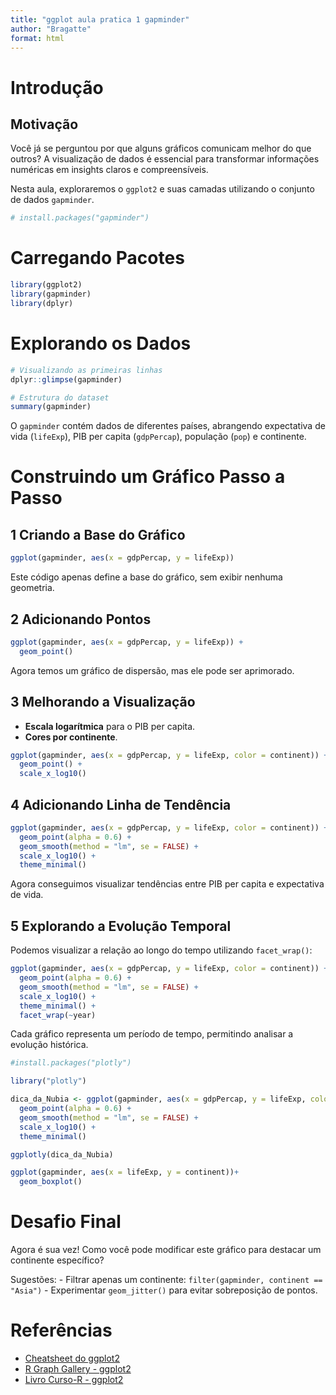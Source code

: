 ```yaml
---
title: "ggplot aula pratica 1 gapminder"
author: "Bragatte"
format: html
---
```


# Introdução

## Motivação

Você já se perguntou por que alguns gráficos comunicam melhor do que outros? A visualização de dados é essencial para transformar informações numéricas em insights claros e compreensíveis.

Nesta aula, exploraremos o `ggplot2` e suas camadas utilizando o conjunto de dados `gapminder`.

```r
# install.packages("gapminder")
```

# Carregando Pacotes

```r
library(ggplot2)
library(gapminder)
library(dplyr)
```

# Explorando os Dados

```r
# Visualizando as primeiras linhas
dplyr::glimpse(gapminder)

# Estrutura do dataset
summary(gapminder)
```

O `gapminder` contém dados de diferentes países, abrangendo expectativa de vida (`lifeExp`), PIB per capita (`gdpPercap`), população (`pop`) e continente.

# Construindo um Gráfico Passo a Passo

## 1 Criando a Base do Gráfico

```r
ggplot(gapminder, aes(x = gdpPercap, y = lifeExp))
```

Este código apenas define a base do gráfico, sem exibir nenhuma geometria.

## 2 Adicionando Pontos

```r
ggplot(gapminder, aes(x = gdpPercap, y = lifeExp)) +
  geom_point()
```

Agora temos um gráfico de dispersão, mas ele pode ser aprimorado.

## 3 Melhorando a Visualização

-   **Escala logarítmica** para o PIB per capita.
-   **Cores por continente**.

```r
ggplot(gapminder, aes(x = gdpPercap, y = lifeExp, color = continent)) +
  geom_point() +
  scale_x_log10()
```

## 4 Adicionando Linha de Tendência

```r
ggplot(gapminder, aes(x = gdpPercap, y = lifeExp, color = continent)) +
  geom_point(alpha = 0.6) +
  geom_smooth(method = "lm", se = FALSE) +
  scale_x_log10() +
  theme_minimal()
```

Agora conseguimos visualizar tendências entre PIB per capita e expectativa de vida.

## 5 Explorando a Evolução Temporal

Podemos visualizar a relação ao longo do tempo utilizando `facet_wrap()`:

```r
ggplot(gapminder, aes(x = gdpPercap, y = lifeExp, color = continent)) +
  geom_point(alpha = 0.6) +
  geom_smooth(method = "lm", se = FALSE) +
  scale_x_log10() +
  theme_minimal() +
  facet_wrap(~year)
```

Cada gráfico representa um período de tempo, permitindo analisar a evolução histórica.

```r
#install.packages("plotly")
```

```r
library("plotly")
```

```r
dica_da_Nubia <- ggplot(gapminder, aes(x = gdpPercap, y = lifeExp, color = continent)) +
  geom_point(alpha = 0.6) +
  geom_smooth(method = "lm", se = FALSE) +
  scale_x_log10() +
  theme_minimal()
```

```r
ggplotly(dica_da_Nubia)
```

```r
ggplot(gapminder, aes(x = lifeExp, y = continent))+
  geom_boxplot()
```

# Desafio Final

Agora é sua vez! Como você pode modificar este gráfico para destacar um continente específico?

Sugestões: - Filtrar apenas um continente: `filter(gapminder, continent == "Asia")` - Experimentar `geom_jitter()` para evitar sobreposição de pontos.

# Referências

-   [Cheatsheet do ggplot2](https://raw.githubusercontent.com/rstudio/cheatsheets/main/translations/portuguese/data-visualization_pt.pdf)
-   [R Graph Gallery - ggplot2](https://r-graph-gallery.com/ggplot2-package.html)
-   [Livro Curso-R - ggplot2](https://livro.curso-r.com/8-1-o-pacote-ggplot2.html)
